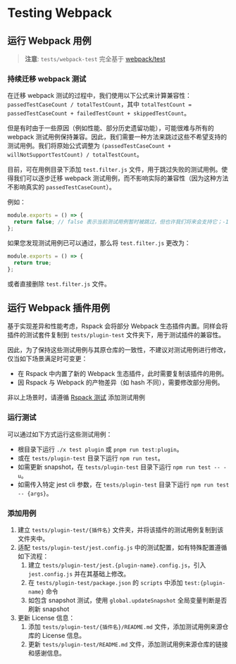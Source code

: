 # Testing Webpack

## 运行 Webpack 用例

> **注意**: `tests/webpack-test` 完全基于 [webpack/test](https://github.com/webpack/webpack/tree/main/test)

### **持续迁移 webpack 测试**

在迁移 webpack 测试的过程中，我们使用以下公式来计算兼容性：`passedTestCaseCount / totalTestCount`，其中 `totalTestCount = passedTestCaseCount + failedTestCount + skippedTestCount`。

但是有时由于一些原因（例如性能、部分历史遗留功能），可能很难与所有的 webpack 测试用例保持兼容。因此，我们需要一种方法来跳过这些不希望支持的测试用例。我们将原始公式调整为 `(passedTestCaseCount + willNotSupportTestCount) / totalTestCount`。

目前，可在用例目录下添加 `test.filter.js` 文件，用于跳过失败的测试用例。使得我们可以逐步迁移 webpack 测试用例，而不影响实际的兼容性（因为这种方法不影响真实的 `passedTestCaseCount`）。

例如：

```javascript title="test.filter.js"
module.exports = () => {
  return false; // false 表示当前测试用例暂时被跳过，但也许我们将来会支持它；-1 表示我们不希望兼容这个测试用例，这与 `willNotSupportTest` 相关。
};
```

如果您发现测试用例已可以通过，那么将 `test.filter.js` 更改为：

```javascript title="test.filter.js"
module.exports = () => {
  return true;
};
```

或者直接删除 `test.filter.js` 文件。

## 运行 Webpack 插件用例

基于实现差异和性能考虑，Rspack 会将部分 Webpack 生态插件内置。同样会将插件的测试套件复制到 `tests/plugin-test` 文件夹下，用于测试插件的兼容性。

因此，为了保持这些测试用例与其原仓库的一致性，不建议对测试用例进行修改，仅当如下场景满足时可变更：

- 在 Rspack 中内置了新的 Webpack 生态插件，此时需要复制该插件的用例。
- 因 Rspack 与 Webpack 的产物差异（如 hash 不同），需要修改部分用例。

非以上场景时，请遵循 [Rspack 测试](./testing-rspack) 添加测试用例

### 运行测试

可以通过如下方式运行这些测试用例：

- 根目录下运行 `./x test plugin` 或 `pnpm run test:plugin`。
- 或在 `tests/plugin-test` 目录下运行 `npm run test`。
- 如需更新 snapshot，在 `tests/plugin-test` 目录下运行 `npm run test -- -u`。
- 如需传入特定 jest cli 参数，在 `tests/plugin-test` 目录下运行 `npm run test -- {args}`。

### 添加用例

1. 建立 `tests/plugin-test/{插件名}` 文件夹，并将该插件的测试用例复制到该文件夹中。
2. 适配 `tests/plugin-test/jest.config.js` 中的测试配置，如有特殊配置遵循如下流程：
   1. 建立 `tests/plugin-test/jest.{plugin-name}.config.js`，引入 `jest.config.js` 并在其基础上修改。
   2. 在 `tests/plugin-test/package.json` 的 `scripts` 中添加 `test:{plugin-name}` 命令
   3. 如包含 snapshot 测试，使用 `global.updateSnapshot` 全局变量判断是否刷新 snapshot
3. 更新 License 信息：
   1. 添加 `tests/plugin-test/{插件名}/README.md` 文件，添加测试用例来源仓库的 License 信息。
   2. 更新 `tests/plugin-test/README.md` 文件，添加测试用例来源仓库的链接和感谢信息。

